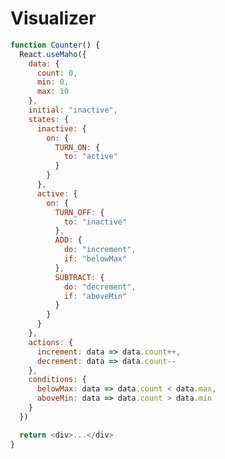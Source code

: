 # Visualizer

<MahoVisualizer />

```js
function Counter() {
  React.useMaho({
    data: {
      count: 0,
      min: 0,
      max: 10
    },
    initial: "inactive",
    states: {
      inactive: {
        on: {
          TURN_ON: {
            to: "active"
          }
        }
      },
      active: {
        on: {
          TURN_OFF: {
            to: "inactive"
          },
          ADD: {
            do: "increment",
            if: "belowMax"
          },
          SUBTRACT: {
            do: "decrement",
            if: "aboveMin"
          }
        }
      }
    },
    actions: {
      increment: data => data.count++,
      decrement: data => data.count--
    },
    conditions: {
      belowMax: data => data.count < data.max,
      aboveMin: data => data.count > data.min
    }
  })

  return <div>...</div>
}
```
